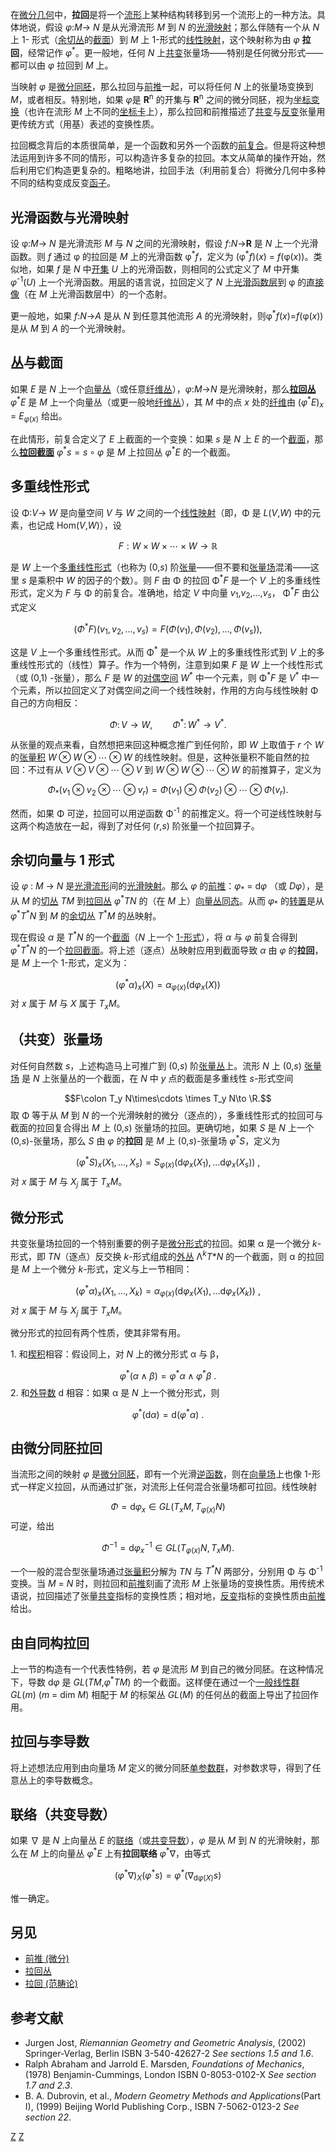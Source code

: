 {{dablink|本文考虑微分几何中的拉回操作，特别是光滑流形上[[微分形式|微分形式]]与[[张量_(内蕴定义)|张量场]]。关于“拉回”在数学中其他含义，参见[[拉回|拉回]]。}}

在[[微分几何|微分几何]]中，'''拉回'''是将一个[[流形|流形]]上某种结构转移到另一个流形上的一种方法。具体地说，假设 ''φ'':''M''→ ''N'' 是从光滑流形 ''M'' 到 ''N'' 的[[光滑映射|光滑映射]]；那么伴随有一个从 ''N'' 上 1- 形式（[[余切丛|余切丛]]的[[截面_(向量丛)|截面]]）到 ''M'' 上 1-形式的[[线性映射|线性映射]]，这个映射称为由 ''φ'' '''拉回'''，经常记作 ''φ''<sup>*</sup>。更一般地，任何 ''N'' 上[[共变|共变]]张量场——特别是任何微分形式——都可以由 ''φ'' 拉回到 ''M'' 上。

当映射 ''φ'' 是[[微分同胚|微分同胚]]，那么拉回与[[前推_(微分)|前推]]一起，可以将任何 ''N'' 上的张量场变换到 ''M''，或者相反。特别地，如果 ''φ''是 '''R'''<sup>n</sup> 的开集与 '''R'''<sup>n</sup> 之间的微分同胚，视为[[坐标变换|坐标变换]]（也许在流形 ''M'' 上不同的[[流形|坐标卡]]上），那么拉回和前推描述了[[共变|共变]]与[[反变|反变]]张量用更传统方式（用基）表述的变换性质。

拉回概念背后的本质很简单，是一个函数和另外一个函数的[[拉回|前复合]]。但是将这种想法运用到许多不同的情形，可以构造许多复杂的拉回。本文从简单的操作开始，然后利用它们构造更复杂的。粗略地讲，拉回手法（利用前复合）将微分几何中多种不同的结构变成反变[[函子|函子]]。

==光滑函数与光滑映射==

设 φ:''M''→ ''N'' 是光滑流形 ''M'' 与 ''N'' 之间的光滑映射，假设 ''f'':''N''→'''R''' 是 ''N'' 上一个光滑函数。则 ''f'' 通过 φ 的拉回是 ''M'' 上的光滑函数 φ<sup>*</sup>''f''，定义为
(φ<sup>*</sup>''f'')(''x'') = ''f''(φ(''x''))。类似地，如果 ''f'' 是 ''N'' 中[[开集|开集]] ''U'' 上的光滑函数，则相同的公式定义了 ''M'' 中开集  ''φ''<sup>-1</sup>(''U'') 上一个光滑函数。用[[层_(数学)|层]]的语言说，拉回定义了 ''N'' 上[[光滑函数层|光滑函数层]]到 φ 的[[直接像层|直接像]]（在 ''M'' 上光滑函数层中）的一个态射。

更一般地，如果 ''f'':''N''→''A'' 是从 ''N'' 到任意其他流形 ''A'' 的光滑映射，则φ<sup>*</sup>''f''(''x'')=''f''(φ(''x'')) 是从 ''M'' 到 ''A'' 的一个光滑映射。

==丛与截面==
如果 ''E'' 是 ''N'' 上一个[[向量丛|向量丛]]（或任意[[纤维丛|纤维丛]]），''φ'':''M''→''N'' 是光滑映射，那么'''[[拉回丛|拉回丛]]''' ''φ''<sup>*</sup>''E'' 是 ''M'' 上一个向量丛（或更一般地[[纤维丛|纤维丛]]），其 ''M'' 中的点 ''x'' 处的[[向量丛|纤维]]由 (''φ''<sup>*</sup>''E'')<sub>''x''</sub> = ''E''<sub>''φ''(''x'')</sub> 给出。

在此情形，前复合定义了 ''E'' 上截面的一个变换：如果 ''s'' 是 ''N'' 上 ''E'' 的一个[[截面_(纤维丛)|截面]]，那么'''[[拉回丛|拉回截面]]''' <math>\varphi^*s=s\circ\varphi</math> 是 ''M'' 上拉回丛 ''φ''<sup>*</sup>''E''  的一个截面。

== 多重线性形式 ==

设 Φ:''V''→ ''W'' 是向量空间 ''V'' 与 ''W'' 之间的一个[[线性映射|线性映射]]（即，Φ 是 ''L''(''V'',''W'') 中的元素，也记成 Hom(''V'',''W'')），设

:<math>F:W \times W \times \cdots \times W \rightarrow \mathbb{R}</math>

是 ''W'' 上一个[[多重线性形式|多重线性形式]]（也称为 (0,''s'') 阶[[张量|张量]]——但不要和[[张量场|张量场]]混淆——这里 ''s'' 是乘积中 ''W'' 的因子的个数）。则 ''F'' 由 Φ 的拉回 Φ<sup>*</sup>''F'' 是一个 ''V'' 上的多重线性形式，定义为 ''F'' 与 Φ 的前复合。准确地，给定 ''V'' 中向量 ''v''<sub>1</sub>,''v''<sub>2</sub>,...,''v''<sub>''s''</sub>， Φ<sup>*</sup>''F'' 由公式定义

:<math>(\Phi^*F)(v_1,v_2,\ldots,v_s) = F(\Phi(v_1), \Phi(v_2), \ldots ,\Phi(v_s)),</math>

这是 ''V'' 上一个多重线性形式。从而  Φ<sup>*</sup> 是一个从 ''W'' 上的多重线性形式到 ''V'' 上的多重线性形式的（线性）算子。作为一个特例，注意到如果 ''F'' 是 ''W'' 上一个线性形式（或 (0,1) -张量），那么 ''F'' 是 ''W'' 的[[对偶空间|对偶空间]] ''W''<sup>*</sup> 中一个元素，则 Φ<sup>*</sup>''F'' 是 ''V''<sup>*</sup> 中一个元素，所以拉回定义了对偶空间之间一个线性映射，作用的方向与线性映射 Φ 自己的方向相反：

:<math>\Phi\colon V\rightarrow W, \qquad \Phi^*\colon W^*\rightarrow V^*.</math>

从张量的观点来看，自然想把来回这种概念推广到任何阶，即 ''W'' 上取值于 ''r'' 个 ''W'' 的[[张量积|张量积]] <math> W\otimes W\otimes\cdots\otimes W</math> 的线性映射。但是，这种张量积不能自然的拉回：不过有从
<math> V\otimes V\otimes\cdots\otimes V</math> 到 <math> W\otimes W\otimes\cdots\otimes W</math> 的前推算子，定义为
:<math>\Phi_*(v_1\otimes v_2\otimes\cdots\otimes v_r)=\Phi(v_1)\otimes \Phi(v_2)\otimes\cdots\otimes \Phi(v_r).</math>

然而，如果 Φ 可逆，拉回可以用逆函数 Φ<sup>-1</sup> 的前推定义。将一个可逆线性映射与这两个构造放在一起，得到了对任何 (''r'',''s'') 阶张量一个拉回算子。

==余切向量与 1 形式 ==

设 ''φ'' : ''M'' → ''N'' 是[[光滑流形|光滑流形]]间的[[光滑映射|光滑映射]]。那么 ''φ'' 的[[前推_(微分)|前推]]：''φ''<sub>*</sub> = d''φ'' （或 ''Dφ''），是从 ''M'' 的[[切丛|切丛]] ''TM'' 到[[拉回丛|拉回丛]] ''φ''<sup>*</sup>''TN'' 的（在 ''M'' 上）[[向量丛同态|向量丛同态]]。从而 ''φ''<sub>*</sub> 的[[对偶空间|转置]]是从 ''φ''<sup>*</sup>''T''<sup>*</sup>''N'' 到 ''M'' 的[[余切丛|余切丛]] ''T''<sup>*</sup>''M'' 的丛映射。

现在假设 ''α'' 是 ''T''<sup>*</sup>''N'' 的一个[[截面_(纤维丛)|截面]]（''N'' 上一个 [[微分形式|1-形式]]），将 ''α'' 与 ''φ'' 前复合得到 ''φ''<sup>*</sup>''T''<sup>*</sup>''N'' 的一个[[拉回丛|拉回截面]]。将上述（逐点）丛映射应用到截面导致 ''α'' 由 ''φ'' 的'''拉回'''，是 ''M'' 上一个 1-形式，定义为：
:<math> (\varphi^*\alpha)_x(X) = \alpha_{\varphi(x)}(\mathrm d\varphi_x(X))</math>
对 ''x'' 属于 ''M''  与 ''X'' 属于 ''T''<sub>''x''</sub>''M''。

==（共变）张量场 ==
对任何自然数 ''s''，上述构造马上可推广到 (0,''s'') 阶[[张量|张量丛]]上。流形 ''N'' 上 (0,''s'') [[张量场|张量场]]  是 ''N'' 上张量丛的一个截面，在 ''N'' 中 ''y'' 点的截面是多重线性 ''s''-形式空间
:<math> F\colon T_y N\times\cdots \times T_y N\to \R.</math>
取 Φ 等于从 ''M'' 到 ''N'' 的一个光滑映射的微分（逐点的），多重线性形式的拉回可与截面的拉回复合得出 ''M'' 上 (0,''s'') 张量场的拉回。更确切地，如果 ''S''  是 ''N'' 上一个 (0,''s'')-张量场，那么 ''S'' 由 ''φ'' 的'''拉回''' 是 ''M'' 上 (0,''s'')-张量场 ''φ''<sup>*</sup>''S''，定义为
:<math> (\varphi^*S)_x(X_1,\ldots, X_s) = S_{\varphi(x)}(\mathrm d\varphi_x(X_1),\ldots \mathrm d\varphi_x(X_s))\ ,</math>
对 ''x'' 属于 ''M'' 与 ''X''<sub>''j''</sub> 属于 ''T''<sub>''x''</sub>''M''。

== 微分形式 ==
共变张量场拉回的一个特别重要的例子是[[微分形式|微分形式]]的拉回。如果 α 是一个微分 ''k''-形式，即 ''TN''（逐点）反交换 ''k''-形式组成的[[微分形式|外丛]] Λ<sup>''k''</sup>''T''*''N'' 的一个截面，则 α 的拉回是 ''M'' 上一个微分 ''k''-形式，定义与上一节相同：

:<math> (\varphi^*\alpha)_x(X_1,\ldots, X_k) = \alpha_{\varphi(x)}(\mathrm d\varphi_x(X_1),\ldots \mathrm d\varphi_x(X_k))\ ,</math>
对 ''x'' 属于 ''M'' 与 ''X''<sub>''j''</sub> 属于 ''T''<sub>''x''</sub>''M''。

微分形式的拉回有两个性质，使其非常有用。

1. 和[[楔积|楔积]]相容：假设同上，对 ''N'' 上的微分形式 α 与 β，
:<math>\varphi^*(\alpha \wedge \beta)=\varphi^*\alpha \wedge \varphi^*\beta\ .</math>
2. 和[[外导数|外导数]] d 相容：如果 α 是 ''N'' 上一个微分形式，则
:<math>\varphi^*(\mathrm d\alpha) = \mathrm d(\varphi^*\alpha)\ .</math>

== 由微分同胚拉回 ==
当流形之间的映射 ''φ'' 是[[微分同胚|微分同胚]]，即有一个光滑[[逆函数|逆函数]]，则在[[向量场|向量场]]上也像 1-形式一样定义拉回，从而通过扩张，对流形上任何混合张量场都可拉回。线性映射

:<math>\Phi=\mathrm d\varphi_x\in GL(T_xM,T_{\varphi(x)}N)</math>
可逆，给出
:<math>\Phi^{-1}={\mathrm d\varphi_x}^{-1} \in GL(T_{\varphi(x)}N, T_xM).</math>

一个一般的混合型张量场通过[[张量积|张量积]]分解为 ''TN'' 与 ''T<sup>*</sup>N'' 两部分，分别用  Φ 与 Φ<sup>-1</sup> 变换。当 ''M'' = ''N'' 时，则拉回和[[前推_(微分)|前推]]刻画了流形 ''M'' 上张量场的变换性质。用传统术语说，拉回描述了张量[[共变|共变]]指标的变换性质；相对地，[[反变|反变]]指标的变换性质由[[前推_(微分)|前推]]给出。

==由自同构拉回==
上一节的构造有一个代表性特例，若 ''φ'' 是流形 ''M'' 到自己的微分同胚。在这种情况下，导数 d''φ'' 是 ''GL''(''TM'',''φ''<sup>*</sup>''TM'') 的一个截面。这样便在通过一个[[一般线性群|一般线性群]]  ''GL''(''m'') (''m'' = dim ''M'') 相配于 ''M'' 的标架丛 ''GL''(''M'') 的任何丛的截面上导出了拉回作用。

== 拉回与李导数 ==
{{see|李导数}}
将上述想法应用到由向量场 ''M'' 定义的微分同胚[[单参数群|单参数群]]，对参数求导，得到了任意丛上的李导数概念。

== 联络（共变导数）==
如果 <math>\nabla</math> 是 ''N'' 上向量丛 ''E'' 的[[联络_(向量丛)|联络]]（或[[共变导数|共变导数]]），''φ'' 是从 ''M'' 到 ''N'' 的光滑映射，那么在 ''M'' 上的向量丛 ''φ''<sup>*</sup>''E'' 上有'''拉回联络''' <math>\varphi^*\nabla</math>，由等式

:<math>(\varphi^*\nabla)_X(\varphi^*s) = \varphi^*(\nabla_{\mathrm d\varphi(X)} s)</math>

惟一确定。

==另见==
* [[前推_(微分)|前推 (微分)]]
* [[拉回丛|拉回丛]]
* [[拉回_(范畴论)|拉回 (范畴论)]]

==参考文献==
* Jurgen Jost, ''Riemannian Geometry and Geometric Analysis'', (2002) Springer-Verlag, Berlin  ISBN 3-540-42627-2 ''See sections 1.5 and 1.6''.
* Ralph Abraham and Jarrold E. Marsden, ''Foundations of Mechanics'', (1978) Benjamin-Cummings, London ISBN 0-8053-0102-X ''See section 1.7 and 2.3''.
* B. A. Dubrovin, et al., ''Modern Geometry Methods and Applications''(Part I), (1999) Beijing World Publishing Corp., ISBN 7-5062-0123-2 ''See section 22''.

[[Category:张量|Z]]
[[Category:微分几何|Z]]